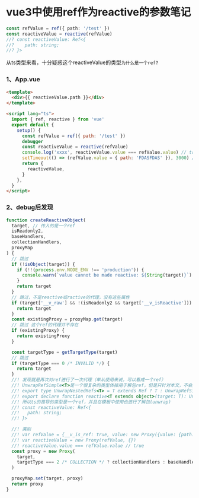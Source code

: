 # vue3中使用ref作为reactive的参数笔记

```ts
const refValue = ref({ path: '/test' })
const reactiveValue = reactive(refValue)
//? const reactiveValue: Ref<{
//?    path: string;
//? }>
```

从ts类型来看，十分疑惑这个reactiveValue的类型`为什么是一个ref?`

### 1、App.vue

```html
<template>
  <div>{{ reactiveValue.path }}</div>
</template>

<script lang="ts">
  import { ref, reactive } from 'vue'
  export default {
    setup() {
      const refValue = ref({ path: '/test' })
      debugger
      const reactiveValue = reactive(refValue)
      console.log('xxxx', reactiveValue.value === refValue.value) // true
      setTimeout(() => (refValue.value = { path: 'FDASFDAS' }), 3000) // rerender
      return {
        reactiveValue,
      }
    },
  }
</script>
```

### 2、debug后发现

```js
function createReactiveObject(
  target, // 传入的是一个ref
  isReadonly2,
  baseHandlers,
  collectionHandlers,
  proxyMap
) {
  // 跳过
  if (!isObject(target)) {
    if (!!(process.env.NODE_ENV !== 'production')) {
      console.warn(`value cannot be made reactive: ${String(target)}`)
    }
    return target
  }
  // 跳过，不是reactive或ractive的代理，没有这些属性
  if (target['__v_raw'] && !(isReadonly2 && target['__v_isReactive'])) {
    return target
  }
  const existingProxy = proxyMap.get(target)
  // 跳过 这个ref的代理并不存在
  if (existingProxy) {
    return existingProxy
  }

  const targetType = getTargetType(target)
  // 跳过
  if (targetType === 0 /* INVALID */) {
    return target
  }
  //! 发现就是再次对ref进行了一次代理（单从使用来说，可以看成一个ref）
  //! UnwrapRefSimple<T>是一个很复杂的类型体操用于解包ref，但是只针对本文，不会走这个分支
  //! export type UnwrapNestedRefs<T> = T extends Ref ? T : UnwrapRefSimple<T>
  //! export declare function reactive<T extends object>(target: T): UnwrapNestedRefs<T>;
  //! 所以ts的推导的类型是一个ref，并且在模板中使用也进行了解包(unwrap)
  //! const reactiveValue: Ref<{
  //!   path: string;
  //! }>

  //! 类别
  //! var refValue = {__v_is_ref: true, value: new Proxy({value: {path:'test'},{})}
  //! var reactiveValue = new Proxy(refValue, {})
  //! reactiveValue.value === refValue.value // true
  const proxy = new Proxy(
    target,
    targetType === 2 /* COLLECTION */ ? collectionHandlers : baseHandlers
  )

  proxyMap.set(target, proxy)
  return proxy
}
```
